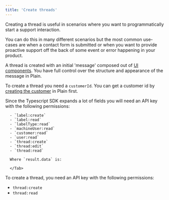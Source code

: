 ```yaml
---
title: 'Create threads'
---
```


Creating a thread is useful in scenarios where you want to programmatically start a support interaction.

You can do this in many different scenarios but the most common use-cases are when a contact form is submitted or when you want to provide proactive support off the back of some event or error happening in your product.

A thread is created with an initial 'message' composed out of [UI components](/api-reference/ui-components). You have full control over the structure and appearance of the message in Plain.

To create a thread you need a `customerId`. You can get a customer id by [creating the customer](/api-reference/graphql/customers/upsert) in Plain first.

<Tabs>
  <Tab title="Typescript SDK">
      Since the Typescript SDK expands a lot of fields you will need an API key with the following permissions:

      - `label:create`
      - `label:read`
      - `labelType:read`
      - `machineUser:read`
      - `customer:read`
      - `user:read`
      - `thread:create`
      - `thread:edit`
      - `thread:read`

<Snippet file="typescript-sdk/create-thread.mdx" />

      Where `result.data` is:

<Snippet file="typescript-sdk/create-thread-response.mdx" />

      </Tab>

  <Tab title="GraphQL">
To create a thread, you need an API key with the following permissions:

- `thread:create`
- `thread:read`

<Snippet file="graphql/create-thread.mdx" />

</Tab>

</Tabs>
